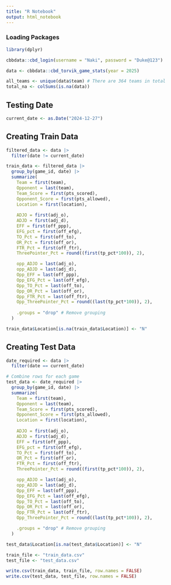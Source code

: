 ```yaml
---
title: "R Notebook"
output: html_notebook
---
```


### Loading Packages
```r
library(dplyr)
```


```r
cbbdata::cbd_login(username = "Naki", password = "Duke@123")
```

```r
data <- cbbdata::cbd_torvik_game_stats(year = 2025)

all_teams <- unique(data$team) # There are 364 teams in total
total_na <- colSums(is.na(data)) 
```

## Testing Date
```r
current_date <- as.Date("2024-12-27")
```


## Creating Train Data

```r
filtered_data <- data |> 
  filter(date != current_date)

train_data <- filtered_data |>
  group_by(game_id, date) |>
  summarize(
    Team = first(team),
    Opponent = last(team),
    Team_Score = first(pts_scored),
    Opponent_Score = first(pts_allowed),
    Location = first(location),
    
    ADJO = first(adj_o),
    ADJD = first(adj_d),
    EFF = first(off_ppp),
    EFG_pct = first(off_efg),
    TO_Pct = first(off_to),
    OR_Pct = first(off_or),
    FTR_Pct = first(off_ftr),
    ThreePointer_Pct = round((first(tp_pct*100)), 2),

    opp_ADJO = last(adj_o),
    opp_ADJD = last(adj_d),
    Opp_EFF = last(off_ppp),
    Opp_EFG_Pct = last(off_efg),
    Opp_TO_Pct = last(off_to),
    Opp_OR_Pct = last(off_or),
    Opp_FTR_Pct = last(off_ftr),
    Opp_ThreePointer_Pct = round((last(tp_pct*100)), 2),
    
    .groups = "drop" # Remove grouping
  )

train_data$Location[is.na(train_data$Location)] <- "N" 
```


## Creating Test Data

```r
date_required <- data |> 
  filter(date == current_date)

# Combine rows for each game
test_data <- date_required |>
  group_by(game_id, date) |>
  summarize(
    Team = first(team),
    Opponent = last(team),
    Team_Score = first(pts_scored),
    Opponent_Score = first(pts_allowed),
    Location = first(location),
    
    ADJO = first(adj_o),
    ADJD = first(adj_d),
    EFF = first(off_ppp),
    EFG_pct = first(off_efg),
    TO_Pct = first(off_to),
    OR_Pct = first(off_or),
    FTR_Pct = first(off_ftr),
    ThreePointer_Pct = round((first(tp_pct*100)), 2),

    opp_ADJO = last(adj_o),
    opp_ADJD = last(adj_d),
    Opp_EFF = last(off_ppp),
    Opp_EFG_Pct = last(off_efg),
    Opp_TO_Pct = last(off_to),
    Opp_OR_Pct = last(off_or),
    Opp_FTR_Pct = last(off_ftr),
    Opp_ThreePointer_Pct = round((last(tp_pct*100)), 2),

    .groups = "drop" # Remove grouping
  )

test_data$Location[is.na(test_data$Location)] <- "N" 
```

```r
train_file <- "train_data.csv"
test_file <- "test_data.csv"
```


```r
write.csv(train_data, train_file, row.names = FALSE)
write.csv(test_data, test_file, row.names = FALSE)
```


